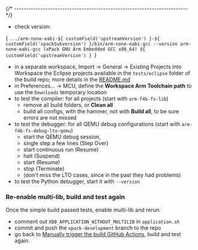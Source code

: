 


{/* ------------------------------------------------------------------------ */}

- check version:

<CodeBlock language="sh"> {
`.../arm-none-eabi-${ customField('upstreamVersion') }-${ customField('xpackSubversion') }/bin/arm-none-eabi-gcc --version
arm-none-eabi-gcc (xPack GNU Arm Embedded GCC x86_64) ${ customField('upstreamVersion') }
`} </CodeBlock>

- in a separate workspace, Import → General → Existing Projects into Workspace
  the Eclipse projects available in the
  `tests/eclipse` folder of the build repo; more details in the
  [README.md](https://github.com/xpack-dev-tools/arm-none-eabi-gcc-xpack/blob/xpack/tests/eclipse/README.md)
- in Preferences... → MCU, define the **Workspace Arm Toolchain path** to use
  the `Downloads` temporary location
- to test the compiler: for all projects (start with `arm-f4b-fs-lib`)
  - remove all build folders, or **Clean all**
  - build all configs, with the hammer, not with **Build all**, to be sure
    errors are not missed
- to test the debugger: for all QEMU debug configurations (start with
  `arm-f4b-fs-debug-lto-qemu`)
  - start the QEMU debug session,
  - single step a few lines (Step Over)
  - start continuous run (Resume)
  - halt (Suspend)
  - start (Resume)
  - stop (Terminate)
  - (don't miss the LTO cases, since in the past they had problems)
- to test the Python debugger, start it with `--version`

### Re-enable multi-lib, build and test again

Once the simple build passed tests, enable multi-lib and rerun:

- comment out `XBB_APPLICATION_WITHOUT_MULTILIB` in `application.sh`
- commit and push the `xpack-development` branch to the repo
- go back to [Manually trigger the build GitHub Actions](#manually-trigger-the-build-github-actions), build and test again.
